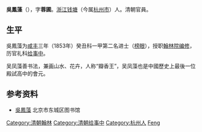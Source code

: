 '''吳鳳藻'''（{{bd|1828年||？||Wu吴}}），字'''蓉圃'''。[[浙江|浙江]][[钱塘县|钱塘]]（今属[[杭州市|杭州市]]）人。清朝官員。

== 生平 ==
吳鳳藻为[[咸丰|咸丰]]三年（1853年）癸丑科一甲第二名进士（[[榜眼|榜眼]]），授职[[翰林院|翰林院]][[编修|编修]]，历官礼科[[给事中|给事中]]。

吴凤藻善书法，兼画山水、花卉，人称“瓣香王”，吴凤藻也是中國歷史上最後一位殿試高中的會元。

==参考资料==
*[http://www.bjdclib.com/subdb/exam/examperson/200909/t20090925_27736.html 吳鳳藻]{{Wayback|url=http://www.bjdclib.com/subdb/exam/examperson/200909/t20090925_27736.html |date=20160305013542 }} 北京市东城区图书馆

{{清朝人物小作品}}
{{咸豐三年癸丑科殿試金榜}}
{{DEFAULTSORT:Wu吴}}
[[Category:清朝翰林|Category:清朝翰林]]
[[Category:清朝给事中|Category:清朝给事中]]
[[Category:杭州人|Category:杭州人]]
[[Category:吴姓|Feng]]
